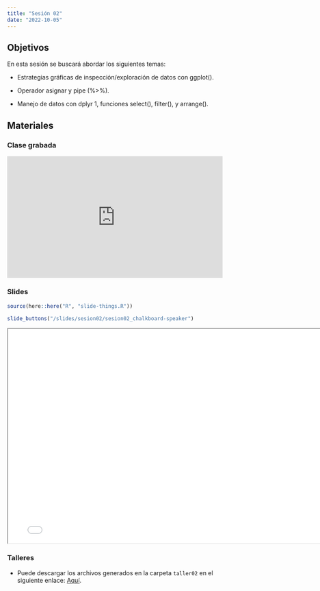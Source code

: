 ```yaml
---
title: "Sesión 02"
date: "2022-10-05"
---
```


## Objetivos

En esta sesión se buscará abordar los siguientes temas: 

- Estrategias gráficas de inspección/exploración de datos con ggplot().

- Operador asignar y pipe (%>%). 

- Manejo de datos con dplyr 1, funciones select(), filter(), y arrange().

## Materiales

::: {.panel-tabset}

### Clase grabada

<div style="padding:56.25% 0 0 0;position:relative;"><iframe src="https://player.vimeo.com/video/757625946?h=e75403206e&amp;badge=0&amp;autopause=0&amp;player_id=0&amp;app_id=58479" frameborder="0" allow="autoplay; fullscreen; picture-in-picture" allowfullscreen style="position:absolute;top:0;left:0;width:100%;height:100%;" title="Sesi&amp;oacute;n 02 - Visualizaci&amp;oacute;n e introducci&amp;oacute;n al manejo de datos con R"></iframe></div><script src="https://player.vimeo.com/api/player.js"></script>


### Slides

```r
source(here::here("R", "slide-things.R"))
```

```r
slide_buttons("/slides/sesion02/sesion02_chalkboard-speaker")
```

```{=html}
<iframe width="780" height="500" src="../slides/sesion02/sesion02_chalkboard-speaker.html" title="Sesión 2 - Gráficos en ggplot2 y manejo de datos con dplyr"></iframe>
```

### Talleres

- Puede descargar los archivos generados en la carpeta `taller02` en el siguiente enlace: [Aquí](https://drive.google.com/drive/folders/18PHD4uNhXBJVKyLxfl6q9XoYx0ax9hXG?usp=sharing).


:::


